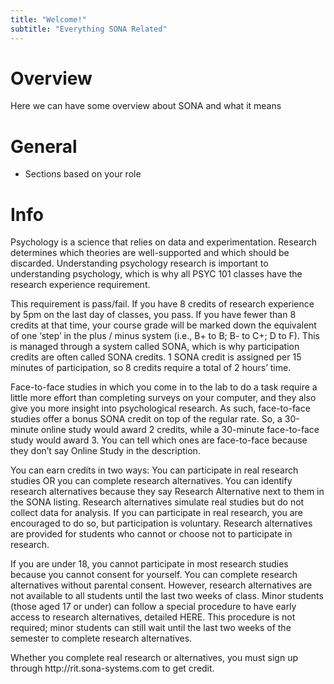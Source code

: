 ```yaml
---
title: "Welcome!"
subtitle: "Everything SONA Related"
---
```


# Overview

Here we can have some overview about SONA and what it means

# General 

- Sections based on your role

# Info

Psychology is a science that relies on data and experimentation. Research determines which theories are well-supported and which should be discarded. Understanding psychology research is important to understanding psychology, which is why all PSYC 101 classes have the research experience requirement.

This requirement is pass/fail. If you have 8 credits of research experience by 5pm on the last day of classes, you pass. If you have fewer than 8 credits at that time, your course grade will be marked down the equivalent of one ‘step’ in the plus / minus system (i.e., B+ to B; B- to C+; D to F). This is managed through a system called SONA, which is why participation credits are often called SONA credits. 1 SONA credit is assigned per 15 minutes of participation, so 8 credits require a total of 2 hours’ time.

Face-to-face studies in which you come in to the lab to do a task require a little more effort than completing surveys on your computer, and they also give you more insight into psychological research. As such, face-to-face studies offer a bonus SONA credit on top of the regular rate. So, a 30-minute online study would award 2 credits, while a 30-minute face-to-face study would award 3. You can tell which ones are face-to-face because they don’t say Online Study in the description.

You can earn credits in two ways: You can participate in real research studies OR you can complete research alternatives. You can identify research alternatives because they say Research Alternative next to them in the SONA listing. Research alternatives simulate real studies but do not collect data for analysis. If you can participate in real research, you are encouraged to do so, but participation is voluntary. Research alternatives are provided for students who cannot or choose not to participate in research.

If you are under 18, you cannot participate in most research studies because you cannot consent for yourself. You can complete research alternatives without parental consent. However, research alternatives are not available to all students until the last two weeks of class. Minor students (those aged 17 or under) can follow a special procedure to have early access to research alternatives, detailed HERE. This procedure is not required; minor students can still wait until the last two weeks of the semester to complete research alternatives.

Whether you complete real research or alternatives, you must sign up through http://rit.sona-systems.com to get credit. 
